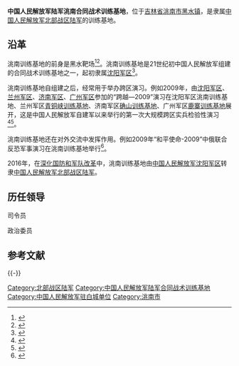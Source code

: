 {{Infobox PRCG
|color = darkgreen
|机构名称 = 中国人民解放军陆军洮南合同战术训练基地
|上级机构 = [[中国人民解放军北部战区陆军|中国人民解放军北部战区陆军]]
|机构类型 = 战区陆军训练基地
|军事级别 = 
|标志1 = China Emblem PLA.svg
|标志1说明 = [[中国人民解放军军徽|中国人民解放军军徽]]
|职位1 = 司令员
|人员1 = 
|衔级1 = 大校
|职位2 = 政治委员
|人员2 = 
|衔级2 = 大校
|职位3 =
|人员3 =
|职位4 =
|人员4 =
|地址1 = [[吉林省|吉林省]][[洮南市|洮南市]][[黑水镇_(洮南市)|黑水镇]]
|成立时间 = 
|a=
|b=
|c=
|d=
|E=
|e=
}}

'''中国人民解放军陆军洮南合同战术训练基地'''，位于[[吉林省|吉林省]][[洮南市|洮南市]][[黑水镇_(洮南市)|黑水镇]]，是隶属[[中国人民解放军北部战区陆军|中国人民解放军北部战区陆军]]的训练基地。

==沿革==
洮南训练基地的前身是黑水靶场<ref>{{Cite web|url =http://www.jl.xinhuanet.com/xhsjl/news/jiceng/2002/07/20020726-04.htm|title =洮南着力打造旅游产业|author =|date =2002-07-26|publisher =新华网|language =|accessdate =|quote =|deadurl =yes|archiveurl =https://web.archive.org/web/20041222111901/http://www.jl.xinhuanet.com/xhsjl/news/jiceng/2002/07/20020726-04.htm|archivedate =2004-12-22}}</ref><ref>{{Cite web |url = http://news.qq.com/a/20160214/006821.htm |title = 1981年中国境内竟然有这样一支“苏军” |author =  |date = 2016-02-14 |publisher = 腾讯 |language =  |accessdate =  |quote =  |archive-date = 2016-02-15 |archive-url = https://web.archive.org/web/20160215111551/http://news.qq.com/a/20160214/006821.htm }}</ref>。洮南训练基地是21世纪初中国人民解放军组建的合同战术训练基地之一，起初隶属[[沈阳军区|沈阳军区]]<ref>{{Cite web  |url =http://news.163.com/14/1009/13/A849MSCU00014Q4P.html  |title =三大军事训练基地鼎立  |author =  |date =2014-10-09  |publisher =网易  |language =  |accessdate =  |quote =  |archive-url =https://web.archive.org/web/20190124010747/http://news.163.com/14/1009/13/A849MSCU00014Q4P.html  |archive-date =2019-01-24  |dead-url =yes  }}</ref>。

洮南训练基地自组建之后，经常用于举办跨区演习。例如2009年，由[[沈阳军区|沈阳军区]]、[[兰州军区|兰州军区]]、[[济南军区|济南军区]]、[[广州军区|广州军区]]参加的“跨越―2009”演习在沈阳军区洮南训练基地、兰州军区[[中国人民解放军陆军青铜峡合同战术训练基地|青铜峡训练基地]]、济南军区[[中国人民解放军陆军确山合同战术训练基地|确山训练基地]]、广州军区[[中国人民解放军陆军鹿寨合同战术训练基地|鹿寨训练基地]]展开，这是中国人民解放军自建军以来举行的第一次大规模跨区实兵检验性演习<ref>{{Cite web |url = http://news.xinhuanet.com/mil/2010-01/27/content_12883241.htm |title = 纪实：锋指青铜峡 |author =  |date = 2010-01-27 |publisher =新华网  |language =  |accessdate =  |quote =  }}</ref><ref>{{Cite web |url = http://mil.cnr.cn/zgjd/200908/t20090816_505432387.html |title = 专家：我军远程投送能力需要民用运输力量 |author =  |date = 2009-08-16 |publisher = 中国广播网 |language =  |accessdate =  |quote =  |archive-url = https://web.archive.org/web/20190124011134/http://mil.cnr.cn/zgjd/200908/t20090816_505432387.html |archive-date = 2019-01-24 |dead-url = yes }}</ref>。

洮南训练基地还在对外交流中发挥作用。例如2009年“和平使命-2009”中俄联合反恐军事演习在洮南训练基地举行<ref>{{Cite web |url = http://news.xinhuanet.com/mil/2009-07/25/content_11769082.htm |title = 洮南“新标签”：由“千年古城”到军演名地 |author =  |date = 2009-07-25 |publisher = 新华网 |language =  |accessdate =  |quote =  |archive-date = 2009-07-28 |archive-url = https://web.archive.org/web/20090728085538/http://news.xinhuanet.com/mil/2009-07/25/content_11769082.htm }}</ref>。

2016年，在[[深化国防和军队改革|深化国防和军队改革]]中，洮南训练基地由[[中国人民解放军沈阳军区|中国人民解放军沈阳军区]]转隶[[中国人民解放军北部战区陆军|中国人民解放军北部战区陆军]]。

==历任领导==
{{col-begin}}
{{col-2}}
; 司令员

{{col-2}}
; 政治委员

{{col-end}}

== 参考文献 ==
{{reflist}}

{{-}}
{{中国人民解放军陆军}}

[[Category:北部战区陆军|Category:北部战区陆军]]
[[Category:中国人民解放军陆军合同战术训练基地|Category:中国人民解放军陆军合同战术训练基地]]
[[Category:中国人民解放军驻白城单位|Category:中国人民解放军驻白城单位]]
[[Category:洮南市|Category:洮南市]]